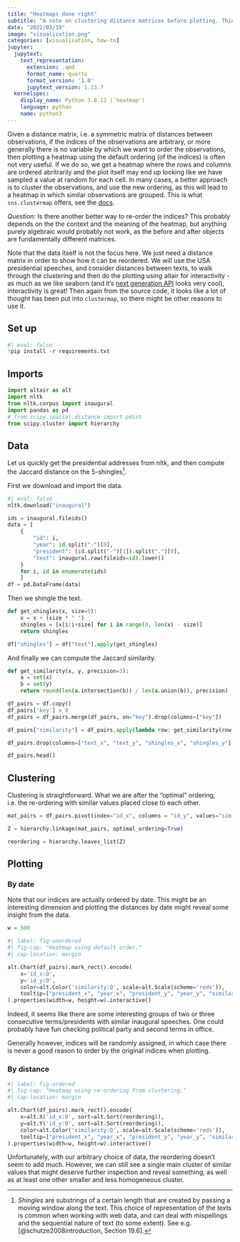 ```yaml
---
title: "Heatmaps done right"
subtitle: "A note on clustering distance matrices before plotting. Think sns.clustermap using altair."
date: "2022/03/19"
image: "visualization.png"
categories: [visualisation, how-to]
jupyter:
  jupytext:
    text_representation:
      extension: .qmd
      format_name: quarto
      format_version: '1.0'
      jupytext_version: 1.13.7
  kernelspec:
    display_name: Python 3.8.12 ('heatmap')
    language: python
    name: python3
---
```


Given a distance matrix, i.e. a symmetric matrix of distances between observations, if the indices of the observations are arbitrary, or more generally there is no variable by which we want to order the observations, then plotting a heatmap using the default ordering (of the indices) is often not very useful. 
If we do so, we get a heatmap where the rows and columns are ordered abritrarily and the plot itself may end up looking like we have sampled a value at random for each cell. 
In many cases, a better approach is to cluster the observations, and use the new ordering, as this will lead to a heatmap in which similar observations are grouped.
This is what `sns.clustermap` offers, see the [docs](https://seaborn.pydata.org/generated/seaborn.clustermap.html).

::: {.column-margin}
_Question:_ Is there another better way to re-order the indices? 
This probably depends on the the context and the meaning of the heatmap, but anything purely algebraic would probably not work, as the before and after objects are fundamentally different matrices.
:::

Note that the data itself is not the focus here. 
We just need a distance matrix in order to show how it can be reordered.
We will use the USA presidential speeches, and consider distances between texts, to walk through the clustering and then do the plotting using altair for interactivity - as much as we like seaborn (and it's [next generation API](https://seaborn.pydata.org/nextgen/) looks very cool), interactivity is great! 
Then again from the source code, it looks like a lot of thought has been put into `clustermap`, so there might be other reasons to use it. 

## Set up

```python
#| eval: false
!pip install -r requirements.txt
```

## Imports

```python
import altair as alt
import nltk
from nltk.corpus import inaugural
import pandas as pd
# from scipy.spatial.distance import pdist
from scipy.cluster import hierarchy
```

## Data

Let us quickly get the presidential addresses from nltk, and then compute the Jaccard distance on the 5-shingles[^1].

[^1]: _Shingles_ are substrings of a certain length that are created by passing a moving window along the text. 
This choice of representation of the texts is common when working with web data, and can deal with mispellings and the sequential nature of text (to some extent). 
See e.g. [@schutze2008introduction, Section 19.6].

First we download and import the data.

```python
#| eval: false
nltk.download("inaugural")
```

```python
ids = inaugural.fileids()
data = [
    {
        "id": i, 
        "year": id.split("-")[0], 
        "president": (id.split("-")[1]).split(".")[0],
        "text": inaugural.raw(fileids=id).lower()
    } 
    for i, id in enumerate(ids) 
    ]
df = pd.DataFrame(data)
```

Then we shingle the text.

```python
def get_shingles(x, size=5):
    x = x + (size * " ")
    shingles = [x[i:i+size] for i in range(0, len(x) - size)]
    return shingles
```

```python
df["shingles"] = df["text"].apply(get_shingles)
```

And finally we can compute the Jaccard similarity.

```python
def get_similarity(x, y, precision=3):
    a = set(x) 
    b = set(y)
    return round(len(a.intersection(b)) / len(a.union(b)), precision)
```

```python
df_pairs = df.copy()
df_pairs['key'] = 0
df_pairs = df_pairs.merge(df_pairs, on="key").drop(columns=["key"])

df_pairs["similarity"] = df_pairs.apply(lambda row: get_similarity(row["shingles_x"], row["shingles_y"]), axis=1)

df_pairs.drop(columns=["text_x", "text_y", "shingles_x", "shingles_y"], inplace=True)
```

```python
df_pairs.head()
```

## Clustering

Clustering is straightforward. 
What we are after the "optimal" ordering, i.e. the re-ordering with similar values placed close to each other.

```python
mat_pairs = df_pairs.pivot(index="id_x", columns = "id_y", values="similarity").to_numpy()

Z = hierarchy.linkage(mat_pairs, optimal_ordering=True)

reordering = hierarchy.leaves_list(Z)
```

## Plotting

### By date

Note that our indices are actually ordered by date. 
This might be an interesting dimension and plotting the distances by date might reveal some insight from the data. 

```python
w = 500
```

```python
#| label: fig-unordered
#| fig-cap: "Heatmap using default order."
#| cap-location: margin

alt.Chart(df_pairs).mark_rect().encode(
    x='id_x:O',
    y='id_y:O',
    color=alt.Color('similarity:Q', scale=alt.Scale(scheme='reds')),
    tooltip=["president_x", "year_x", "president_y", "year_y", "similarity"]
).properties(width=w, height=w).interactive()
```

Indeed, it seems like there are some interesting groups of two or three consecutive terms/presidents with similar inaugural speeches.
One could probably have fun checking political party and second terms in office.

Generally however, indices will be randomly assigned, in which case there is never a good reason to order by the original indices when plotting.

### By distance

```python
#| label: fig-ordered
#| fig-cap: "Heatmap using re-ordering from clustering."
#| cap-location: margin

alt.Chart(df_pairs).mark_rect().encode(
    x=alt.X('id_x:O', sort=alt.Sort(reordering)),
    y=alt.Y('id_y:O', sort=alt.Sort(reordering)),
    color=alt.Color('similarity:Q', scale=alt.Scale(scheme='reds')),
    tooltip=["president_x", "year_x", "president_y", "year_y", "similarity"]
).properties(width=w, height=w).interactive()
```

Unfortunately, with our arbitrary choice of data, the reordering doesn't seem to add much.
However, we can still see a single main cluster of similar values that might deserve further inspection and reveal something, as well as at least one other smaller and less homogeneous cluster.
